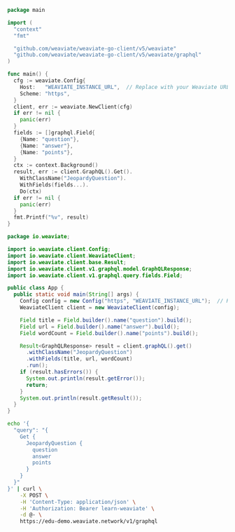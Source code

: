 

<Tabs groupId="languages">
<TabItem value="py" label="Python">
  <FilteredTextBlock
    text={PyCode}
    startMarker="START GraphQLGetSimple"
    endMarker="END GraphQLGetSimple"
    language="py"
  />
</TabItem>
<TabItem value="go" label="Go">

```go
package main

import (
  "context"
  "fmt"

  "github.com/weaviate/weaviate-go-client/v5/weaviate"
  "github.com/weaviate/weaviate-go-client/v5/weaviate/graphql"
)

func main() {
  cfg := weaviate.Config{
    Host:   "WEAVIATE_INSTANCE_URL",  // Replace with your Weaviate URL
    Scheme: "https",
  }
  client, err := weaviate.NewClient(cfg)
  if err != nil {
    panic(err)
  }
  fields := []graphql.Field{
    {Name: "question"},
    {Name: "answer"},
    {Name: "points"},
  }
  ctx := context.Background()
  result, err := client.GraphQL().Get().
    WithClassName("JeopardyQuestion").
    WithFields(fields...).
    Do(ctx)
  if err != nil {
    panic(err)
  }
  fmt.Printf("%v", result)
}
```

</TabItem>
<TabItem value="java" label="Java">

```java
package io.weaviate;

import io.weaviate.client.Config;
import io.weaviate.client.WeaviateClient;
import io.weaviate.client.base.Result;
import io.weaviate.client.v1.graphql.model.GraphQLResponse;
import io.weaviate.client.v1.graphql.query.fields.Field;

public class App {
  public static void main(String[] args) {
    Config config = new Config("https", "WEAVIATE_INSTANCE_URL");  // Replace with your Weaviate URL
    WeaviateClient client = new WeaviateClient(config);

    Field title = Field.builder().name("question").build();
    Field url = Field.builder().name("answer").build();
    Field wordCount = Field.builder().name("points").build();

    Result<GraphQLResponse> result = client.graphQL().get()
      .withClassName("JeopardyQuestion")
      .withFields(title, url, wordCount)
      .run();
    if (result.hasErrors()) {
      System.out.println(result.getError());
      return;
    }
    System.out.println(result.getResult());
  }
}
```

</TabItem>
<TabItem value="curl" label="Curl">

```bash
echo '{
  "query": "{
    Get {
      JeopardyQuestion {
        question
        answer
        points
      }
    }
  }"
}' | curl \
    -X POST \
    -H 'Content-Type: application/json' \
    -H 'Authorization: Bearer learn-weaviate' \
    -d @- \
    https://edu-demo.weaviate.network/v1/graphql
```

</TabItem>
<TabItem value="graphql" label="GraphQL">

<FilteredTextBlock
  text={PyCodeV3}
  startMarker="# ===== GRAPHQL EXAMPLE ====="
  endMarker="# ===== END GRAPHQL EXAMPLE ====="
  language="graphql"
/>

</TabItem>
</Tabs>
